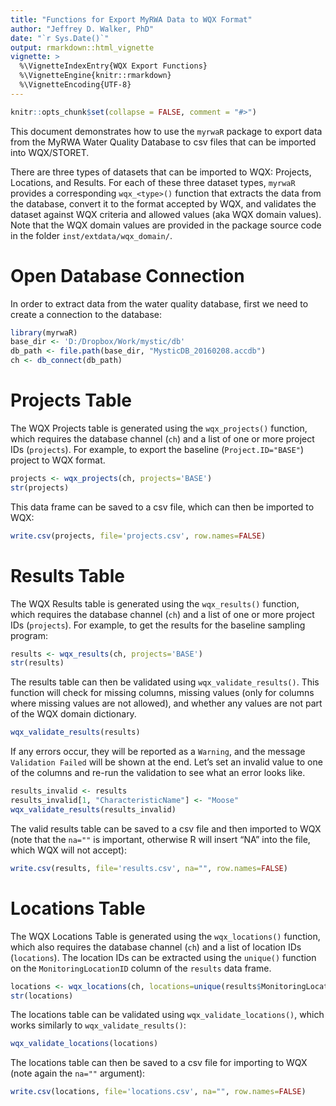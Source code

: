 ```yaml
---
title: "Functions for Export MyRWA Data to WQX Format"
author: "Jeffrey D. Walker, PhD"
date: "`r Sys.Date()`"
output: rmarkdown::html_vignette
vignette: >
  %\VignetteIndexEntry{WQX Export Functions}
  %\VignetteEngine{knitr::rmarkdown}
  %\VignetteEncoding{UTF-8}
---
```


```r
knitr::opts_chunk$set(collapse = FALSE, comment = "#>")
```

This document demonstrates how to use the `myrwaR` package to export data from the MyRWA Water Quality Database to csv files that can be imported into WQX/STORET.

There are three types of datasets that can be imported to WQX: Projects, Locations, and Results. For each of these three dataset types, `myrwaR` provides a corresponding `wqx_<type>()` function that extracts the data from the database, convert it to the format accepted by WQX, and validates the dataset against WQX criteria and allowed values (aka WQX domain values). Note that the WQX domain values are provided in the package source code in the folder `inst/extdata/wqx_domain/`.

# Open Database Connection

In order to extract data from the water quality database, first we need to create a connection to the database:

```r
library(myrwaR)
base_dir <- 'D:/Dropbox/Work/mystic/db'
db_path <- file.path(base_dir, "MysticDB_20160208.accdb")
ch <- db_connect(db_path)
```

# Projects Table

The WQX Projects table is generated using the `wqx_projects()` function, which requires the database channel (`ch`) and a list of one or more project IDs (`projects`). For example, to export the baseline (`Project.ID="BASE"`) project to WQX format.

```r
projects <- wqx_projects(ch, projects='BASE')
str(projects)
```

This data frame can be saved to a csv file, which can then be imported to WQX:

```r
write.csv(projects, file='projects.csv', row.names=FALSE)
```

# Results Table

The WQX Results table is generated using the `wqx_results()` function, which requires the database channel (`ch`) and a list of one or more project IDs (`projects`). For example, to get the results for the baseline sampling program:

```r
results <- wqx_results(ch, projects='BASE')
str(results)
```

The results table can then be validated using `wqx_validate_results()`. This function will check for missing columns, missing values (only for columns where missing values are not allowed), and whether any values are not part of the WQX domain dictionary.

```r
wqx_validate_results(results)
```

If any errors occur, they will be reported as a `Warning`, and the message `Validation Failed` will be shown at the end. Let's set an invalid value to one of the columns and re-run the validation to see what an error looks like.

```r
results_invalid <- results
results_invalid[1, "CharacteristicName"] <- "Moose"
wqx_validate_results(results_invalid)
```

The valid results table can be saved to a csv file and then imported to WQX (note that the `na=""` is important, otherwise R will insert "NA" into the file, which WQX will not accept):

```r
write.csv(results, file='results.csv', na="", row.names=FALSE)
```

# Locations Table

The WQX Locations Table is generated using the `wqx_locations()` function, which also requires the database channel (`ch`) and a list of location IDs (`locations`). The location IDs can be extracted using the `unique()` function on the `MonitoringLocationID` column of the `results` data frame.

```r
locations <- wqx_locations(ch, locations=unique(results$MonitoringLocationID))
str(locations)
```

The locations table can be validated using `wqx_validate_locations()`, which works similarly to `wqx_validate_results()`:

```r
wqx_validate_locations(locations)
```

The locations table can then be saved to a csv file for importing to WQX (note again the `na=""` argument):

```r
write.csv(locations, file='locations.csv', na="", row.names=FALSE)
```

